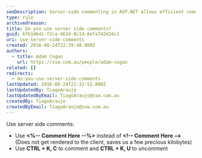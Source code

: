 ```yaml
---
seoDescription: Server-side commenting in ASP.NET allows efficient comment usage while preserving page performance and reducing kilobytes.
type: rule
archivedreason:
title: Do you use server side comments?
guid: 6fb14641-f2ca-4634-8c14-8efa742d16c1
uri: use-server-side-comments
created: 2016-08-24T22:29:48.000Z
authors:
  - title: Adam Cogan
    url: https://ssw.com.au/people/adam-cogan
related: []
redirects:
  - do-you-use-server-side-comments
lastUpdated: 2016-08-24T22:32:52.000Z
lastUpdatedBy: TiagoAraujo
lastUpdatedByEmail: TiagoAraujo@ssw.com.au
createdBy: TiagoAraujo
createdByEmail: TiagoAraujo@ssw.com.au
---
```


Use server side comments:

- Use **&lt;%-- Comment Here --%&gt;** instead of **&lt;!-- Comment Here --&gt;** (Does not get rendered to the client, saves us a few precious kilobytes)
- Use **CTRL + K, C** to comment and **CTRL + K, U** to uncomment
